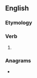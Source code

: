 ==English==

===Etymology===
{{suffix|en|fare|eth|nocat=1}}

===Verb===
{{head|en|verb form}}

# {{en-archaic third-person singular of|fare}}

===Anagrams===
* {{anagrams|en|a=aefhrt|Father|afther|father|hafter|trefah}}